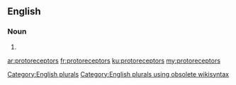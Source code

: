 ==English==

===Noun===
{{head|en}}

# {{plural of|protoreceptor}}

[[Category:English plurals]][[Category:English plurals using obsolete wikisyntax]]

[[ar:protoreceptors]]
[[fr:protoreceptors]]
[[ku:protoreceptors]]
[[my:protoreceptors]]